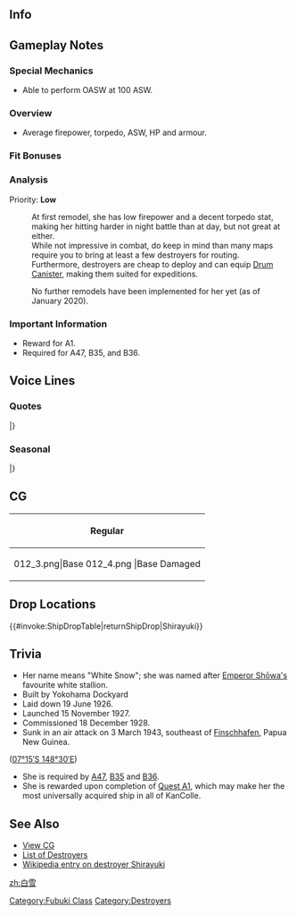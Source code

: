 ==Info==
{{KanmusuInfo|ID=012}}
{{KanmusuInfo|ID=012a}}

==Gameplay Notes==
===Special Mechanics===
* Able to perform OASW at 100 ASW.

===Overview===
* Average firepower, torpedo, ASW, HP and armour.  

===Fit Bonuses===
{{:{{BASEPAGENAME}}/Equipment Bonuses}}
{{clear}}

===Analysis===
Priority: '''Low'''

:At first remodel, she has low firepower and a decent torpedo stat, making her hitting harder in night battle than at day, but not great at either.
:While not impressive in combat, do keep in mind than many maps require you to bring at least a few destroyers for routing.
:Furthermore, destroyers are cheap to deploy and can equip [[Drum Canister]], making them suited for expeditions.

:No further remodels have been implemented for her yet (as of January 2020).

===Important Information===
* Reward for A1.
* Required for A47, B35, and B36.

==Voice Lines==
===Quotes===
{{ShipquoteHeader}}
{{ShipquoteKai
|scenario = Introduction
|origin = 白雪です。よろしくお願いします。
|translation = I'm Shirayuki. Please take good care of me.
|audio = Shirayuki-Introduction.ogg
}}
{{ShipquoteKai
|scenario = Introduction
|kai = yes
|origin = 白雪です。本日も、よろしくお願いします。
|translation = I'm Shirayuki. Please take good care of me today too.
|audio = ShirayukiKai-Introduction.ogg
}}
{{ShipquoteKai
|scenario = Library
|origin = 特型駆逐艦2番艦、白雪です。
緒戦の数々の作戦に参加しました。
その後、増援の部隊を輸送する第八十一号作戦に護衛隊旗艦として参加致しました。
|translation = I'm the 2nd ship of the Special Type destroyers, Shirayuki.<ref>Special Type destroyers refers to the Fubuki, Ayanami and Akatsuki-classes which were designated as such because they represented such a leap in performance over previous destroyer classes.</ref>
I participated in many operations at the start of the war.
After that, I was the flagship of the convoy escort for the reinforcement transport, Operation 81.<ref>Operation 81 was the transportation of troops from Rabaul to reinforce Lae. This was her last operation.</ref>
|audio = Shirayuki-Library.ogg
}}
{{ShipquoteKai
|scenario = Secretary 1
|origin = お疲れ様です。お茶でもいかがですか？
|translation = Thanks for your hard work. Would you like some tea?
|audio = Shirayuki-Secretary_1.ogg
}}
{{ShipquoteKai
|scenario = Secretary 1
|kai = yes
|origin = お疲れ様です。お茶を淹れましょうか？
|translation = Thanks for your hard work. Shall I make some tea?
|audio = ShirayukiKai-Secretary_1.ogg
}}
{{ShipquoteKai
|scenario = Secretary 2
|origin = 頑張って行きましょう。
|translation = Let's work hard. 
|audio = Shirayuki-Secretary_2.ogg
}}
{{ShipquoteKai
|scenario = Secretary 2
|kai = yes
|origin = はい。第十一駆逐隊、抜錨可能です。
|translation = Yes. The 11th Destroyer Division is ready to go.
|audio = ShirayukiKai-Secretary_2.ogg
}}
{{ShipquoteKai
|scenario = Secretary 3
|origin = なっ…な、な、なんですか…
|translation = Wha... wh-wh-what is it...
|audio = Shirayuki-Secretary_3.ogg
}}
{{ShipquoteKai
|scenario = Secretary 3
|kai = yes
|origin = ヘー、え、なんでしょう。
|translation = Hmmm, eh, what is it?
|audio = ShirayukiKai-Secretary_3.ogg
}}
{{ShipquoteKai
|scenario = Secretary Idle
|kai = yes
|origin = これが吹雪ちゃんの分、これが初雪ちゃんの分。よし、完璧ね。後、私も…フフー…これでいつ出撃命令が出ても大丈夫。
|translation = This is for Fubuki-chan and this is for Hatsuyuki-chan. Right, all done. Then for me... Ufufu... Now I'm ready for any orders to sortie.
|audio = ShirayukiKai-Idle.ogg
}}
{{ShipquoteKai
|scenario = Secretary (Married)
|kai = yes
|origin = 司令官、いつも本当にお疲れ様です。熱いお茶、淹れておきました。少し、お休みください。お体も、大切になさってください。
|translation = Thanks for all of your hard work Commander. I've made some hot tea. Please rest a little. Please take care of your body.
|audio = ShirayukiKai-Secretary Married.ogg
}}
{{ShipquoteKai
|scenario = Wedding
|origin = 司令官のお側で、お役に立てて幸せです。もっと、お力になれるといいのですが…
|translation = I'm happy to serve at your side Commander. Is it fine for me to lend you more of my strength...
|audio = Shirayuki-Wedding.ogg
}}
{{ShipquoteKai
|scenario = Player's Score
|origin = 司令官、ご連絡が来ています。
|translation = A message has arrived Commander.
|audio = Shirayuki-Looking_At_Scores.ogg
}}
{{ShipquoteKai
|scenario = Player's Score
|kai = yes
|origin = 司令官、状況分析ですね。こちらにまとめておきました。
|translation = A situational analysis Commander? I've compiled it over here.
|audio = ShirayukiKai-Looking At Scores.ogg
}}
{{ShipquoteKai
|scenario = Joining the Fleet
|origin = 皆さん、ご一緒にがんばりましょう。
|translation = Let's work hard together everyone.
|audio = Shirayuki-Joining A Fleet.ogg
}}
{{ShipquoteKai
|scenario = Joining the Fleet
|kai = yes
|origin = 特型駆逐艦、白雪、出撃します。
|translation = Special Type destroyer, Shirayuki, sortieing.
|audio = ShirayukiKai-Joining A Fleet.ogg
}}
{{ShipquoteKai
|scenario = Equipment 1
|origin = もっと活躍できるよう、頑張ります。<ref>Shared with Supply before kai.</ref>
|translation = I can serve even better now, I'll do my best.
|audio = Shirayuki-Equipment_1.ogg
}}
{{ShipquoteKai
|scenario = Equipment 2
|origin = 嬉しい。ありがとうございます。
|translation = I'm happy. Thank you very much.
|audio = Shirayuki-Equipment_2.ogg
}}
{{ShipquoteKai
|scenario = Equipment 3
|origin = 嬉しい…<ref>Shared with Secretary Married before kai.</ref>
|translation = I'm happy...
|audio = Shirayuki-Equipment_3.ogg
}}
{{ShipquoteKai
|scenario = Supply
|kai = yes
|origin = 貴重な物資、ありがとうございます。
|translation = Thanks you very much for these valuable supplies.
|audio = Shirayuki-Supply.ogg
}}
{{ShipquoteKai
|scenario = Docking (Minor Damage)
|origin = すぐ、修復できると思います。
|translation = I think I can get repaired quickly.
|audio = Shirayuki-Docking_Minor.ogg
}}
{{ShipquoteKai
|scenario = Docking (Major Damage)
|origin = ご迷惑をおかけしてすみません。私少しの間、お休み致します。
|translation = Sorry for the troubple. I'm going to rest for a while.
|audio = Shirayuki-Docking_Major.ogg
}}
{{ShipquoteKai
|scenario = Construction
|origin = あ、新しい艦の建造が完了したようです。
|translation = I-it looks like the construction of a new ship has completed.
|audio = Shirayuki-Construction.ogg
}}
{{ShipquoteKai
|scenario = Returning from Sortie
|origin = 作戦終了。艦隊が帰投いたしました。
|translation = Operation over. The fleet has returned to port.
|audio = Shirayuki-Returning_From_Sortie.ogg
}}
{{ShipquoteKai
|scenario = Starting a Sortie
|origin = 皆さん、可燃物は投棄されましたか。
|translation = Have you dumped all combustibles everyone?<ref>She was sunk by a magazine detonation during the [https://en.wikipedia.org/wiki/Battle_of_the_Bismarck_Sea Battle of the Bismarck Sea] when a skip bomb hit her aft magazine.</ref>
|audio = Shirayuki-Starting_A_Sortie.ogg
}}
{{ShipquoteKai
|scenario = Starting a Battle
|origin = 狙いよし。撃ち方はじめ…
|translation = Steady your aim. Open fire...
|audio = Shirayuki-Battle_Start.ogg
}}
{{ShipquoteKai
|scenario = Attack
|origin = 主砲で弾幕張ります。
|translation = Beginning barrage from the main guns.
|audio = Shirayuki-Attack.ogg
}}
{{ShipquoteKai
|scenario = Attack
|kai = yes
|origin = 吹雪ちゃんも頑張ってるかな。私も！
|translation = I wonder if Fubuki-chan is doing her best. I will too!
|audio = ShirayukiKai-Attack.ogg
}}
{{ShipquoteKai
|scenario = Night Battle Attack
|origin = 少々弾幕が薄い気がします。
|translation = I think the barrage was a bit weak.
|audio = Shirayuki-Night_Attack.ogg
}}
{{ShipquoteKai
|scenario = Night Battle
|origin = 特型駆逐艦の力、ご覧くださいませ。
|translation = Please observe the power of the Special Type destroyers.
|audio = Shirayuki-Night_Battle.ogg
}}
{{ShipquoteKai
|scenario = Night Battle
|kai = yes
|origin = 特型駆逐艦の本当の力、お見せしたいと思います！
|translation = I want to show you the true power of the Special Type destroyers!
|audio = ShirayukiKai-Night Battle.ogg
}}
{{ShipquoteKai
|scenario = MVP
|origin = 私も、お役に立てたようで何よりです。
|translation = Above all, I'm happy to be of service.
|audio = Shirayuki-MVP.ogg
}}
{{ShipquoteKai
|scenario = Minor Damage 1
|origin = ウー…
|translation = Ugh...
|audio = Shirayuki-Minor_Damage_1.ogg
}}
{{ShipquoteKai
|scenario = Minor Damage 2
|origin = やだ…
|translation = No way...
|audio = Shirayuki-Minor_Damage_2.ogg
}}
{{ShipquoteKai
|scenario = Major Damage
|origin = ま、まだ…やれます。
|translation = I-I... can still fight.
|audio = Shirayuki-Major_Damage.ogg
}}
{{ShipquoteKai
|scenario = Sunk
|origin = そ、そんな…まだ私は何も…
|translation = I-it can't be... I still haven't...
|audio = Shirayuki-Sunk.ogg
}}
|} <references/>

{{clear}}

===Seasonal===
{{SeasonalHeaderOld}}
{{SeasonalQuote
|scenario = [[Seasonal/Valentine%27s_Day_2015|Valentine’s Day 2015]]
|origin = 司令官…あの、こちらに甘いお菓子をご用意しました。良かったら、召し上がって？
|translation =	Commander… Umm, here is some sweet candy I made. Please have some if you don’t mind?
|audio = Shirayuki_Valentines_2015_Sec1.ogg
|notes = 
}}
{{SeasonalQuote
|scenario = [[Seasonal/Second_Anniversary|2nd Anniversary]]
|origin =司令官、今日は特別の日ですね？白雪も、嬉しいです！！
|translation =	Today is a special day right, Commander? I’m happy too!
|audio = 012_Shirayuki_2ndAnniv.mp3
|notes = 
}}
{{SeasonalQuote
|scenario = [[Seasonal/Rainy_Season_2015|Rainy Season 2015]]
|origin = 雨には雨の戦い方がある、そう教えてくれたのは司令官です。大丈夫、雨の日もご一緒に参りましょ。
|translation =	There’s a certain trick to fighting in the rain; that’s what you taught me, Commander. It’s fine, I’ll still follow you on rainy days.
|audio = Shirayuki_Rainy_Secretary_1.ogg
|notes =
}}
{{SeasonalQuote
|scenario = [[Seasonal/Early_Summer_Season_Update|Early Summer 2015]]
|origin = ん……この季節、飛び交う虫は苦手です。ぐるぐる型のお香を焚きましょう。白雪にお任せください、一網打尽です！
|translation =	Hmm…. I don’t like the flying insects during this season. Let’s light some mosquito coil. Just leave it to me, I’ll get them all!
|audio = Shirayuki_Early_Summer_HQ.ogg
|notes =
}}
{{SeasonalQuote
|scenario = [[Seasonal/Christmas_2015|Christmas 2015]]
|origin = クリスマスというだけで、こんなはしゃいでいいものかしら。でも、いいのよね。きっと。だって…ほら！
|translation =	I wonder why it’s only acceptable to celebrate like this during Christmas. But, it’s nice. I’m sure. I mean… look!
|audio = Shirayuki_Christmas_2015_Sec1.ogg
|notes =
}}
{{SeasonalQuote
|scenario = [[Seasonal/End_of_Year_2015|End of Year 2015]]
|origin = はい！大掃除もぬかりなく完了したと思います！司令官、一緒に年末の富くじを買いに行きませんか？実は私毎年買っているんです。
|translation =	Yes! The spring cleaning is all done! Want to go get a New Year’s lottery ticket with me, Commander? I actually buy one every year.
|audio = Shirayuki_Year_End_2015_Sec1.ogg
|notes = 
}}
{{SeasonalQuote
|scenario = [[Seasonal/New_Year_2016|New Year 2016]]
|origin = 司令官、本年もどうぞよろしくお願いいたします。あの、よかったら羽根つきご一緒にどうですか？吹雪ちゃんも呼んでます。
|translation =	Please treat me well this year, Commander. Umm, If you don’t mind, how about playing hanetsuki with me? I’ll get Fubuki too.<ref>[https://en.wikipedia.org/wiki/Hanetsuki Hanetsuki] is Japnaese badminton.</ref>
|audio = Shirayuki_New_Years_Day_2016.ogg
|notes = 
}}
{{SeasonalQuote
|scenario = [[Seasonal/Valentine%27s_Day_2016|Valentine’s Day 2016]]
|origin = 一生懸命作りました。チョコ、よかったら召し上がって。でも私、料理とか、あまりしたこと無くって……すみません。
|translation =	I put my all into making this. Please help yourself to the chocolate. I’m sorry… I’m not that good at cooking.
|audio = Shirayuki_Valentine_Sec1.ogg
|notes = 
}}
{{SeasonalQuote
|scenario = [[Seasonal/White_Day_2016|White Day 2016]]
|origin = 司令官、このクッキーは？ …はぁ、貰ったらお返しを、という文化、そうなのですね？ 私も再度のお返ししないと。何がいいかしら…えぇ、違うの？
|translation =	What are these cookies for, Commander? …Ah, the customary return gift, right? I’ll have to give something back in return then. What should I give… Eh, I don’t?
|audio = Shirayuki_White_Day_2016.ogg
|notes = 
}}
{{SeasonalQuote
|scenario = [[Seasonal/Third_Anniversary|3rd Anniversary]]
|origin = 三周年、心よりお祝い申し上げます。白雪も、ますますお役に立てるよう頑張ります。はい、お任せくだいさい！
|translation =	My sincerest congratulations on the 3rd Anniversary. I’ll keep working hard to be of more and more use to you. Yes, please leave it to me!
|audio = Shirayuki_3rd_Anniversary_Sec1.mp3
|notes = 
}}
{{SeasonalQuote
|scenario = [[Seasonal/Seventh_Anniversary|7th Anniversary]]
|origin = 司令官、白雪をお呼びですか？えぇ、そんな特別な日だからって、私お供してよろしいでしょうか？恐縮していまいます。
|translation =	Commander, did you call for me? Eh, are you sure you want to spend such a special day with me? Thank you very much.
|audio = Shirayuki_7th_Anniversary_Secretary_1.mp3
|notes = 
}}
|}<references/>

{{clear}}

==CG==
{| class="mw-collapsible mw-collapsed wikitable" style="width: 100%;"
!Regular
|-
|<gallery>
012_3.png|Base
012_4.png |Base Damaged
</gallery>
|}

==Drop Locations==
{{#invoke:ShipDropTable|returnShipDrop|Shirayuki}}

==Trivia==
*Her name means "White Snow"; she was named after [http://www.wikipedia.org/wiki/Emperor_Shōwa Emperor Shōwa's] favourite white stallion.
*Built by Yokohama Dockyard
*Laid down 19 June 1926.
*Launched 15 November 1927.
*Commissioned 18 December 1928.
*Sunk in an air attack on 3 March 1943, southeast of [[wikipedia:Finschhafen|Finschhafen]], Papua New Guinea. 
(<span style="position: relative; white-space: nowrap;">[http://tools.wmflabs.org/geohack/geohack.php?pagename=Japanese_destroyer_Shirayuki&params=07_15_S_148_30_E_ 07°15′S 148°30′E]</span>)
*She is required by [[Quests#A47|A47]], [[Quests#B35|B35]] and [[Quests#B36|B36]].
*She is rewarded upon completion of [[Quests#A1|Quest A1]], which may make her the most universally acquired ship in all of KanColle.

==See Also==
*[[{{PAGENAMEE}}/Gallery|View {{PAGENAME}} CG]]
*[[EliteDD|List of Destroyers]]
*[[wikipedia:Japanese_destroyer_Shirayuki|Wikipedia entry on destroyer Shirayuki]]
{{shiplist}}
[[Category:Fubuki Class]]
[[Category:Destroyers]]
[[zh:白雪]]